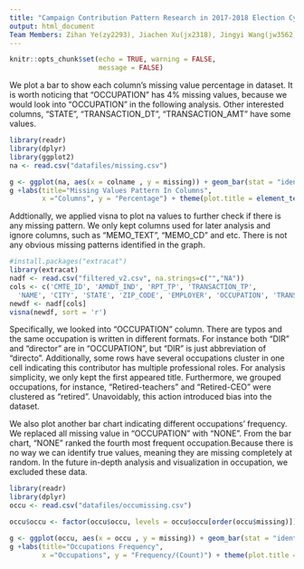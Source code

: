 ```yaml
---
title: "Campaign Contribution Pattern Research in 2017-2018 Election Cycle - Analysis of Data Quality"
output: html_document
Team Members: Zihan Ye(zy2293), Jiachen Xu(jx2318), Jingyi Wang(jw3562), Haikun Du(hd2377)
---
```


```r
knitr::opts_chunk$set(echo = TRUE, warning = FALSE,
                      message = FALSE)
```

We plot a bar to show each column’s missing value percentage in dataset. It is worth noticing that “OCCUPATION” has 4% missing values, because we would look into “OCCUPATION” in the following analysis. Other interested columns, “STATE”, “TRANSACTION_DT”, “TRANSACTION_AMT” have some values.
```r
library(readr)
library(dplyr)
library(ggplot2)
na <- read.csv("datafiles/missing.csv")

g <- ggplot(na, aes(x = colname , y = missing)) + geom_bar(stat = "identity")  + geom_text(aes(label=missing), vjust=-1, color = "red", size = 5)
g +labs(title="Missing Values Pattern In Columns",
        x ="Columns", y = "Percentage") + theme(plot.title = element_text(size = 30, hjust = 0.5), axis.title.x = element_text(size= 20),axis.title.y = element_text(size= 20))

```



Addtionally, we applied visna to plot na values to further check if there is any missing pattern. We only kept columns used for later analysis and ignore columns, such as "MEMO_TEXT", "MEMO_CD" and etc. There is not any obvious missing patterns identified in the graph. 
```r
#install.packages("extracat")
library(extracat)
nadf <- read.csv("filtered_v2.csv", na.strings=c("","NA"))
cols <- c('CMTE_ID', 'AMNDT_IND', 'RPT_TP', 'TRANSACTION_TP',  
  'NAME', 'CITY', 'STATE', 'ZIP_CODE', 'EMPLOYER', 'OCCUPATION', 'TRANSACTION_DT', 'TRANSACTION_AMT')
newdf <- nadf[cols]
visna(newdf, sort = 'r')

```



Specifically, we looked into “OCCUPATION” column. There are typos and the same occupation is written in different formats. For instance both “DIR” and "director" are in "OCCUPATION", but "DIR" is just abbreviation of "directo". Additionally, some rows have several occupations cluster in one cell indicating this contributor has multiple professional roles. For analysis simplicity, we only kept the first appeared title. Furthermore, we grouped occupations, for instance, “Retired-teachers” and “Retired-CEO” were clustered as “retired”. Unavoidably, this action introduced bias into the dataset.

We also plot another bar chart indicating different occupations’ frequency.  We replaced all missing value in “OCCUPATION” with “NONE”. From the bar chart, “NONE” ranked the fourth most frequent occupation.Because there is no way we can identify true values, meaning they are missing completely at random. In the future in-depth analysis and visualization in occupation, we excluded these data.




```r
library(readr)
library(dplyr)
occu <- read.csv("datafiles/occumissing.csv")

occu$occu <- factor(occu$occu, levels = occu$occu[order(occu$missing)])

g <- ggplot(occu, aes(x = occu , y = missing)) + geom_bar(stat = "identity")  + geom_text(aes(label=missing), hjust = -0.5, vjust=0.5, color = "red") + coord_flip()
g +labs(title="Occupations Frequency",
        x ="Occupations", y = "Frequency/(Count)") + theme(plot.title = element_text(size = 30, hjust = 0.5), axis.title.x = element_text(size= 20),axis.title.y = element_text(size= 20))
```

